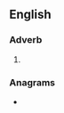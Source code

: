 ==English==

===Adverb===
{{en-adv|-}}

# {{obsolete spelling of|already|lang=en}}

===Anagrams===
* {{anagrams|en|Airedale|airedale}}
